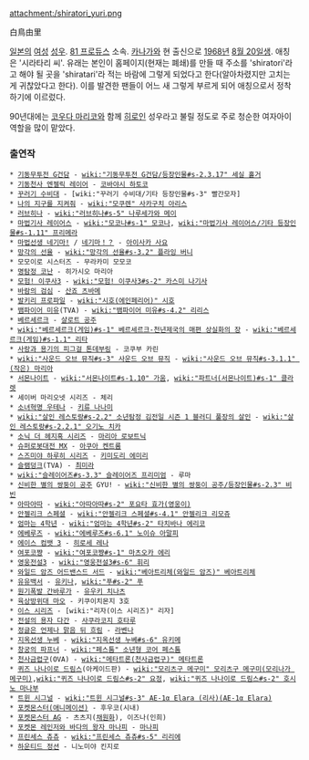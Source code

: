 attachment:/shiratori_yuri.png

白鳥由里

[[일본]]의 [[여성]] [[성우]]. [[81 프로듀스]] 소속. [[카나가와]] 현 출신으로 [[1968년]] [[8월 20일]]생. 애칭은 '시라타리 씨'. 유래는 본인이 홈페이지(현재는 폐쇄)를 만들 때 주소를 'shiratori'라고 해야 될 곳을 'shiratari'라 적는 바람에 그렇게 되었다고 한다(알아차렸지만 고치는 게 귀찮았다고 한다). 이를 발견한 팬들이 어느 새 그렇게 부르게 되어 애칭으로서 정착하기에 이르렀다.

90년대에는 [[코우다 마리코]]와 함께 [[히로인]] 성우라고 불릴 정도로 주로 청순한 여자아이 역할을 많이 맡았다.

=== 출연작 ===
 * [[기동무투전 G건담]] - [[wiki:"기동무투전 G건담/등장인물#s-2.3.17" 세실 홀거]]
 * [[기동천사 엔젤릭 레이어]] - [[코바야시 하토코]]
 * [[꾸러기 수비대]] - [wiki:"꾸러기 수비대/기타 등장인물#s-3" 빨간모자]
 * [[나의 지구를 지켜줘]] - [[wiki:"모쿠렌" 사카구치 아리스]]
 * [[러브히나]] - [[wiki:"러브히나#s-5" 나루세가와 메이]]
 * [[마법기사 레이어스]] - [[wiki:"모코나#s-1" 모코나]], [[wiki:"마법기사 레이어스/기타 등장인물#s-1.11" 프리메라]]
 * [[마법선생 네기마!]] / [[네기마！？]] - [[아이사카 사요]]
 * [[망각의 선율]] - [[wiki:"망각의 선율#s-3.2" 플라잉 버니]]
 * 모모이로 시스터즈 - 무라카미 모모코
 * [[명탐정 코난]] - 히가시오 마리아
 * [[모험! 이쿠사3]] - [[wiki:"모험! 이쿠사3#s-2" 카스미 나기사]]
 * [[바람의 검심]] - [[산죠 츠바메]]
 * [[발키리 프로파일]] - [[wiki:"시호(에인페리어)" 시호]]
 * [[뱀파이어 미유]](TVA) - [[wiki:"뱀파이어 미유#s-4.2" 리리스]]
 * [[베르세르크]] - [[샬로트 공주]]
 * [[wiki:"베르세르크(게임)#s-1" 베르세르크-천년제국의 매편 상실화의 장]] - [[wiki:"베르세르크(게임)#s-1.1" 리타]]
 * [[사랑과 용기의 피그걸 톤데부링]] - 코쿠부 카린
 * [[wiki:"사운드 오브 뮤직#s-3" 사운드 오브 뮤직]] - [[wiki:"사운드 오브 뮤직#s-3.1.1" (작은) 마리아]]
 * [[서몬나이트]] - [[wiki:"서몬나이트#s-1.10" 가움]], [[wiki:"파트너(서몬나이트)#s-1" 클라렛]]
 * 세이버 마리오넷 시리즈 - 체리
 * [[소녀혁명 우테나]] - [[키류 나나미]]
 * [[wiki:"살인 레스토랑#s-2.2" 소년탐정 김전일 시즌 1 블러디 풀장의 살인]] - [[wiki:"살인 레스토랑#s-2.2.1" 오기노 치카]]
 * [[소닉 더 헤지혹 시리즈]] - [[마리아 로보트닉]]
 * [[슈퍼로봇대전 MX]] - [[아쿠아 켄트룸]]
 * [[스즈미야 하루히 시리즈]] - [[키미도리 에미리]]
 * [[슬램덩크]](TVA) - [[최미라]]
 * [[wiki:"슬레이어즈#s-3.3" 슬레이어즈 프리미엄]] - 루마
 * [[신비한 별의 쌍둥이 공주]] GYU! - [[wiki:"신비한 별의 쌍둥이 공주/등장인물#s-2.3" 비빈]]
 * [[아따아따]] - [[wiki:"아따아따#s-2" 포요타 효가(영웅이)]]
 * [[안젤리크 스페셜]] - [[wiki:"안젤리크 스페셜#s-4.1" 안젤리크 리모쥬]]
 * [[엄마는 4학년]] - [[wiki:"엄마는 4학년#s-2" 타치바나 에리코]]
 * [[에베루즈]] - [[wiki:"에베루즈#s-6.1" 노이슈 아말피]]
 * [[에이스 컴뱃 3]] - [[히로세 레나]]
 * [[여포코쨩]] - [[wiki:"여포코쨩#s-1" 마츠오카 에리]]
 * [[영웅전설3]] - [[wiki:"영웅전설3#s-6" 휘리]]
 * [[와일드 암즈 어드밴스드 서드]] - [[wiki:"베아트리체(와일드 암즈)" 베아트리체]]
 * [[유유백서]] - [[유키나]], [[wiki:"푸#s-2" 푸]]
 * [[원기폭발 간바루가]] - [[유우키 치나츠]]
 * [[육상방위대 마오]] - 키쿠이치몬지 3호
 * [[이스 시리즈]] - [wiki:"리자(이스 시리즈)" 리자]
 * [[전설의 용자 다간]] - [[사쿠라코지 호타루]]
 * [[정글은 언제나 맑음 뒤 흐림]] - [[라벤나(정글은 언제나 맑음 뒤 흐림)|라벤나]]
 * [[지옥선생 누베]] - [[wiki:"지옥선생 누베#s-6" 유키메]]
 * [[창궁의 파프너]] - [[wiki:"페스툼" 소년형 코어 페스툼]]
 * [[천사금렵구]](OVA) - [[wiki:"메타트론(천사금렵구)" 메타트론]]
 * [[퀴즈 나나이로 드림스]](아케이드판) - [[wiki:"모리츠구 메구미" 모리츠구 메구미(모리나가 메구미)]],[[wiki:"퀴즈 나나이로 드림스#s-2" 요정]], [[wiki:"퀴즈 나나이로 드림스#s-2" 호시노 마나부]]
 * [[트윈 시그널]] - [[wiki:"트윈 시그널#s-3" AE-1α Elara (리사)(AE-1α Elara)]]
 * [[포켓몬스터(애니메이션)]] - 후우코(시내)
 * [[포켓몬스터 AG]] - 츠츠지([[원규|채원화]]), 이즈나(인희)
 * [[포켓몬 레인저와 바다의 왕자 마나피]] - [[마나피]]
 * [[프린세스 츄츄]] - [[wiki:"프린세스 츄츄#s-5" 리리에]]
 * [[하운티드 정션]] - 니노미야 킨지로
